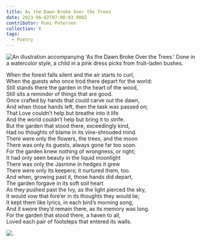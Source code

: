 ```yaml
---
title: As the Dawn Broke Over the Trees
date: 2023-06-02T07:00:03.000Z
contributor: Rumi Petersen
collection: 6
tags:
  - Poetry
---
```


<img src="/images/6/as-the-dawn-1-amy-stukenholtz.jpg" alt="An illustration accompanying 'As the Dawn Broke Over the Trees.' Done in a watercolor style, a child in a pink dress picks from fruit-laden bushes." class="w450" />

When the forest falls silent and the air starts to curl,<br />
When the guests who once trod there depart for the world:<br />
Still stands there the garden in the heart of the wood,<br />
Still sits a reminder of things that are good.<br />
Once crafted by hands that could carve out the dawn,<br />
And when those hands left, then the task was passed on;<br />
That Love couldn’t help but breathe into it life<br />
And the world couldn’t help but bring it to strife.<br />
But the garden that stood there, exceedingly kind,<br />
Had no thoughts of blame in its vine-shrouded mind.<br />
There were only the flowers, the trees, and the moon<br />
There was only its guests, always gone far too soon.<br />
For the garden knew nothing of wrongness, or right;<br />
It had only seen beauty in the liquid moonlight<br />
There was only the Jasmine in hedges it grew<br />
There were only its keepers; it nurtured them, too.<br />
And when, growing past it, those hands did depart,<br />
The garden forgave in its soft soil heart<br />
As they pushed past the Ivy, as the light pierced the sky,<br />
It would vow that fore’er in its thoughts they would lie;<br />
It kept them like lyrics, in each bird’s morning song,<br />
And it swore they’d remain there, as its memory was long.<br />
For the garden that stood there, a haven to all,<br />
Loved each pair of footsteps that entered its walls.<br />

<img src="/images/6/as-the-dawn-2-amy-stukenholtz.jpg" alt="." class="w450" />

